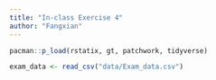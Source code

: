 ```yaml
---
title: "In-class Exercise 4"
author: "Fangxian"
---
```


```r
pacman::p_load(rstatix, gt, patchwork, tidyverse)
```

```r
exam_data <- read_csv("data/Exam_data.csv")
```
